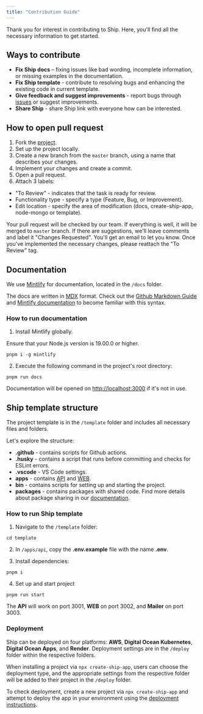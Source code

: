 ```yaml
---
title: "Contribution Guide"
---
```


Thank you for interest in contributing to Ship. Here, you'll find all the necessary information to get started.

## Ways to contribute

- **Fix Ship docs** – fixing issues like bad wording, incomplete information, or missing examples in the documentation.
- **Fix Ship template** - contribute to resolving bugs and enhancing the existing code in current template.
- **Give feedback and suggest improvements** - report bugs through [issues](https://github.com/paralect/ship/issues) or suggest improvements.
- **Share Ship** - share Ship link with everyone how can be interested.

## How to open pull request
1. Fork the [project](https://github.com/paralect/ship/fork).
2. Set up the project locally.
3. Create a new branch from the `master` branch, using a name that describes your changes.
4. Implement your changes and create a commit.
5. Open a pull request.
6. Attach 3 labels:
  - "To Review" - indicates that the task is ready for review.
  - Functionality type - specify a type (Feature, Bug, or Improvement).
  - Edit location - specify the area of modification (docs, create-ship-app, node-mongo or template).

Your pull request will be checked by our team. If everything is well, it will be merged to `master` branch.
If there are suggestions, we'll leave comments and label it "Changes Requested". You'll get an email to let you know.
Once you've implemented the necessary changes, please reattach the "To Review" tag.

## Documentation

We use [Mintlify](https://mintlify.com/) for documentation, located in the `/docs` folder.

The docs are written in [MDX](https://mdxjs.com/) format. Check out the [Github Markdown Guide](https://docs.github.com/en/get-started/writing-on-github/getting-started-with-writing-and-formatting-on-github/basic-writing-and-formatting-syntax)
and [Mintlify documentation](https://mintlify.com/docs/quickstart) to become familiar with this syntax.

### How to run documentation

1. Install Mintlify globally.

<Warning>
  Ensure that your Node.js version is 19.00.0 or higher.
</Warning>

```shell
pnpm i -g mintlify
```

2. Execute the following command in the project's root directory:

```shell
pnpm run docs
```

Documentation will be opened on [http://localhost:3000](http://localhost:3000) if it's not in use.

## Ship template structure

The project template is in the `/template` folder and includes all necessary files and folders.

Let's explore the structure:

- **.github** - contains scripts for Github actions.
- **.husky** - contains a script that runs before committing and checks for ESLint errors.
- **.vscode** - VS Code settings.
- **apps** - contains [API](/api-reference/overview.mdx) and [WEB](/web/overview.mdx).
- **bin** - contains scripts for setting up and starting the project.
- **packages** - contains packages with shared code. Find more details about package sharing in our [documentation](/package-sharing/overview.mdx).

### How to run Ship template

1. Navigate to the `/template` folder:
```shell
cd template
```

2. In `/apps/api`, copy the **.env.example** file with the name **.env**.

3. Install dependencies:

```shell
pnpm i
```

4. Set up and start project

```shell
pnpm run start
```

The **API** will work on port 3001, **WEB** on port 3002, and **Mailer** on port 3003.

### Deployment

Ship can be deployed on four platforms: **AWS**, **Digital Ocean Kubernetes**, **Digital Ocean Apps**, and **Render**. Deployment settings are in the `/deploy` folder within the respective folders.

When installing a project via `npx create-ship-app`, users can choose the deployment type, and the appropriate settings from the respective folder will be added to their project in the `/deploy` folder.

To check deployment, create a new project via `npx create-ship-app` and attempt to deploy the app in your environment using the  [deployment instructions](/deployment).
